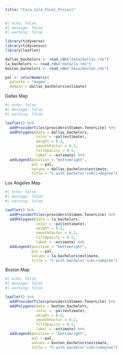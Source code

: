 ```yaml
---
title: "Coca_Cola_Final_Project"
---
```


```r
#| echo: false
#| message: false
#| warning: false

library(tidyverse)
library(tidycensus)
library(leaflet)

dallas_bachelors <- read_rds("data/dallas.rds")
la_bachelors <- read_rds("data/la.rds")
boston_bachelors <- read_rds("data/boston.rds")

pal <- colorNumeric(
  palette = "magma",
  domain = dallas_bachelors$estimate)
```
Dallas Map

```r
#| echo: false
#| message: false
#| warning: false

leaflet() %>%
  addProviderTiles(providers$Stamen.TonerLite) %>%
  addPolygons(data = dallas_bachelors,
              color = ~pal(estimate),
              weight = 0.5,
              smoothFactor = 0.2,
              fillOpacity = 0.5,
              label = ~estimate) %>%
  addLegend(position = "bottomright",
            pal = pal,
            values = dallas_bachelors$estimate,
            title = "% with bachelor's<br/>degree")
```
Los Angeles Map

```r
#| echo: false
#| message: false
#| warning: false

leaflet() %>%
  addProviderTiles(providers$Stamen.TonerLite) %>%
  addPolygons(data = la_bachelors,
              color = ~pal(estimate),
              weight = 0.5,
              smoothFactor = 0.2,
              fillOpacity = 0.5,
              label = ~estimate) %>%
  addLegend(position = "bottomright",
            pal = pal,
            values = la_bachelors$estimate,
            title = "% with bachelor's<br/>degree")
```
Boston Map

```r
#| echo: false
#| message: false
#| warning: false

leaflet() %>%
  addProviderTiles(providers$Stamen.TonerLite) %>%
  addPolygons(data = boston_bachelors,
              color = ~pal(estimate),
              weight = 0.5,
              smoothFactor = 0.2,
              fillOpacity = 0.5,
              label = ~estimate) %>%
  addLegend(position = "bottomright",
            pal = pal,
            values = boston_bachelors$estimate,
            title = "% with bachelor's<br/>degree")
```

